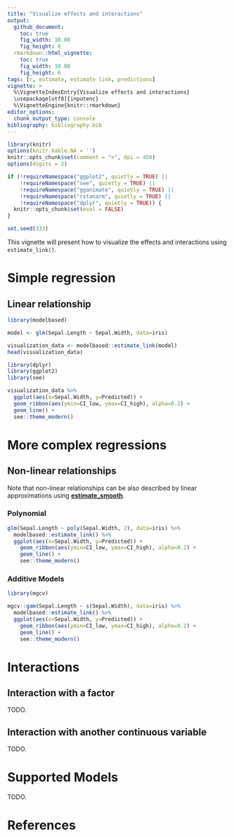 ```yaml
---
title: "Visualize effects and interactions"
output: 
  github_document:
    toc: true
    fig_width: 10.08
    fig_height: 6
  rmarkdown::html_vignette:
    toc: true
    fig_width: 10.08
    fig_height: 6
tags: [r, estimate, estimate link, predictions]
vignette: >
  %\VignetteIndexEntry{Visualize effects and interactions}
  \usepackage[utf8]{inputenc}
  %\VignetteEngine{knitr::rmarkdown}
editor_options: 
  chunk_output_type: console
bibliography: bibliography.bib
---
```


```r
library(knitr)
options(knitr.kable.NA = '')
knitr::opts_chunk$set(comment = ">", dpi = 450)
options(digits = 2)

if (!requireNamespace("ggplot2", quietly = TRUE) ||
    !requireNamespace("see", quietly = TRUE) ||
    !requireNamespace("gganimate", quietly = TRUE) ||
    !requireNamespace("rstanarm", quietly = TRUE) ||
    !requireNamespace("dplyr", quietly = TRUE)) {
  knitr::opts_chunk$set(eval = FALSE)
}

set.seed(333)
```


This vignette will present how to visualize the effects and interactions using `estimate_link()`.

# Simple regression

## Linear relationship

```r
library(modelbased)

model <- glm(Sepal.Length ~ Sepal.Width, data=iris)

visualization_data <- modelbased::estimate_link(model)
head(visualization_data)
```

<!-- Demo using 'see' instead? -->
```r
library(dplyr)  
library(ggplot2)  
library(see)

visualization_data %>% 
  ggplot(aes(x=Sepal.Width, y=Predicted)) +
  geom_ribbon(aes(ymin=CI_low, ymax=CI_high), alpha=0.2) +
  geom_line() +
  see::theme_modern()
```


# More complex regressions


## Non-linear relationships

Note that non-linear relationships can be also described by linear approximations using [**estimate_smooth**](https://easystats.github.io/modelbased/articles/estimate_smooth.html).

### Polynomial

```r
glm(Sepal.Length ~ poly(Sepal.Width, 2), data=iris) %>% 
  modelbased::estimate_link() %>% 
  ggplot(aes(x=Sepal.Width, y=Predicted)) +
    geom_ribbon(aes(ymin=CI_low, ymax=CI_high), alpha=0.2) +
    geom_line() +
    see::theme_modern()
```

### Additive Models

```r
library(mgcv)

mgcv::gam(Sepal.Length ~ s(Sepal.Width), data=iris) %>% 
  modelbased::estimate_link() %>% 
  ggplot(aes(x=Sepal.Width, y=Predicted)) +
    geom_ribbon(aes(ymin=CI_low, ymax=CI_high), alpha=0.2) +
    geom_line() +
    see::theme_modern()
```

# Interactions

## Interaction with a factor

TODO.

## Interaction with another continuous variable

TODO.

# Supported Models

TODO.

# References
